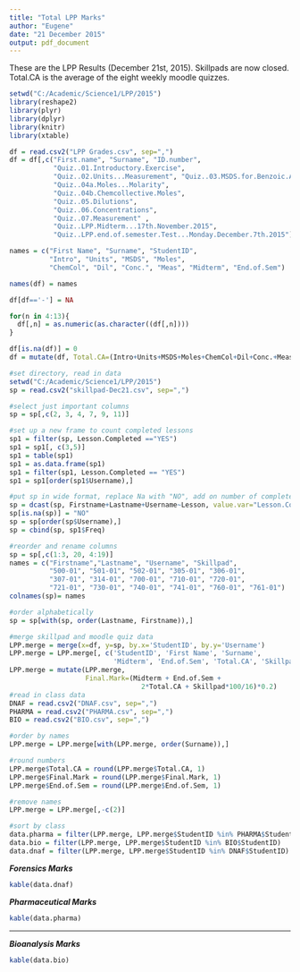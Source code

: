 ```yaml
---
title: "Total LPP Marks"
author: "Eugene"
date: "21 December 2015"
output: pdf_document
---
```


\LARGE
These are the LPP Results (December 21st, 2015). Skillpads are now closed. Total.CA is the average of the eight weekly moodle quizzes.  
\par  

     

```r
setwd("C:/Academic/Science1/LPP/2015")
library(reshape2)
library(plyr)
library(dplyr)
library(knitr)
library(xtable)
```


```r
df = read.csv2("LPP Grades.csv", sep=",")
df = df[,c("First.name", "Surname", "ID.number", 
           "Quiz..01.Introductory.Exercise",
           "Quiz..02.Units...Measurement", "Quiz..03.MSDS.for.Benzoic.Acid", 
           "Quiz..04a.Moles...Molarity", 
           "Quiz..04b.Chemcollective.Moles", 
           "Quiz..05.Dilutions", 
           "Quiz..06.Concentrations",
           "Quiz..07.Measurement" , 
           "Quiz..LPP.Midterm...17th.November.2015", 
           "Quiz..LPP.end.of.semester.Test...Monday.December.7th.2015")]

names = c("First Name", "Surname", "StudentID", 
          "Intro", "Units", "MSDS", "Moles", 
          "ChemCol", "Dil", "Conc.", "Meas", "Midterm", "End.of.Sem")

names(df) = names

df[df=='-'] = NA

for(n in 4:13){
  df[,n] = as.numeric(as.character((df[,n])))
}

df[is.na(df)] = 0
df = mutate(df, Total.CA=(Intro+Units+MSDS+Moles+ChemCol+Dil+Conc.+Meas)/8)

```

```r
#set directory, read in data
setwd("C:/Academic/Science1/LPP/2015")
sp = read.csv2("skillpad-Dec21.csv", sep=",")

#select just important columns
sp = sp[,c(2, 3, 4, 7, 9, 11)]

#set up a new frame to count completed lessons
sp1 = filter(sp, Lesson.Completed =="YES")
sp1 = sp1[, c(3,5)]
sp1 = table(sp1)
sp1 = as.data.frame(sp1)
sp1 = filter(sp1, Lesson.Completed == "YES")
sp1 = sp1[order(sp1$Username),]

#put sp in wide format, replace Na with "NO", add on number of completed lessons
sp = dcast(sp, Firstname+Lastname+Username~Lesson, value.var="Lesson.Completed")
sp[is.na(sp)] = "NO"
sp = sp[order(sp$Username),]
sp = cbind(sp, sp1$Freq)

#reorder and rename columns
sp = sp[,c(1:3, 20, 4:19)]
names = c("Firstname","Lastname", "Username", "Skillpad",
          "500-01", "501-01", "502-01", "305-01", "306-01", 
          "307-01", "314-01", "700-01", "710-01", "720-01", 
          "721-01", "730-01", "740-01", "741-01", "760-01", "761-01")
colnames(sp)= names

#order alphabetically
sp = sp[with(sp, order(Lastname, Firstname)),]

#merge skillpad and moodle quiz data
LPP.merge = merge(x=df, y=sp, by.x='StudentID', by.y='Username')
LPP.merge = LPP.merge[, c('StudentID', 'First Name', 'Surname', 
                          'Midterm', 'End.of.Sem', 'Total.CA', 'Skillpad')]
LPP.merge = mutate(LPP.merge, 
                   Final.Mark=(Midterm + End.of.Sem + 
                                 2*Total.CA + Skillpad*100/16)*0.2)
#read in class data
DNAF = read.csv2("DNAF.csv", sep=",")
PHARMA = read.csv2("PHARMA.csv", sep=",")
BIO = read.csv2("BIO.csv", sep=",")

#order by names
LPP.merge = LPP.merge[with(LPP.merge, order(Surname)),]

#round numbers
LPP.merge$Total.CA = round(LPP.merge$Total.CA, 1)
LPP.merge$Final.Mark = round(LPP.merge$Final.Mark, 1)
LPP.merge$End.of.Sem = round(LPP.merge$End.of.Sem, 1)

#remove names
LPP.merge = LPP.merge[,-c(2)]

#sort by class
data.pharma = filter(LPP.merge, LPP.merge$StudentID %in% PHARMA$StudentID)
data.bio = filter(LPP.merge, LPP.merge$StudentID %in% BIO$StudentID)
data.dnaf = filter(LPP.merge, LPP.merge$StudentID %in% DNAF$StudentID)

```

\LARGE
***Forensics Marks***
\large
```r

kable(data.dnaf)

```


\newpage

\LARGE
***Pharmaceutical Marks***
\large  

```r
kable(data.pharma)

```

*****
\newpage

\LARGE
***Bioanalysis Marks***
\large 
```r
kable(data.bio)

```